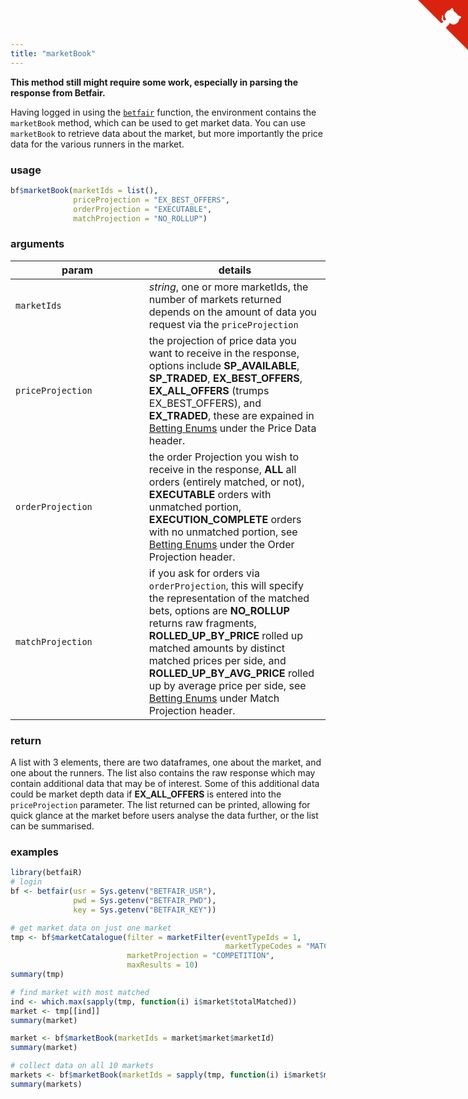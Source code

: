 ```yaml
---
title: "marketBook"
---
```


**This method still might require some work, especially in parsing the response from Betfair.**

Having logged in using the [`betfair`](betfair.html) function, the environment contains the `marketBook` method, which can be used to get market data.  You can use `marketBook` to retrieve data about the market, but more importantly the price data for the various runners in the market.

### usage

```r
bf$marketBook(marketIds = list(),
              priceProjection = "EX_BEST_OFFERS",
              orderProjection = "EXECUTABLE",
              matchProjection = "NO_ROLLUP")
```

### arguments

param | details
------|--------
`marketIds` | _string_, one or more marketIds, the number of markets returned depends on the amount of data you request via the `priceProjection`
`priceProjection` | the projection of price data you want to receive in the response, options include **SP\_AVAILABLE**, **SP\_TRADED**, **EX\_BEST\_OFFERS**, **EX\_ALL\_OFFERS** (trumps EX\_BEST\_OFFERS), and **EX\_TRADED**, these are expained in [Betting Enums](betting_enums.html) under the Price Data header.
`orderProjection` | the order Projection you wish to receive in the response, **ALL** all orders (entirely matched, or not), **EXECUTABLE** orders with unmatched portion, **EXECUTION\_COMPLETE** orders with no unmatched portion, see [Betting Enums](betting_enums.html) under the Order Projection header.
`matchProjection` | if you ask for orders via `orderProjection`, this will specify the representation of the matched bets, options are **NO\_ROLLUP** returns raw fragments, **ROLLED\_UP\_BY\_PRICE** rolled up matched amounts by distinct matched prices per side, and **ROLLED\_UP\_BY\_AVG\_PRICE** rolled up by average price per side, see [Betting Enums](betting_enums.html) under Match Projection header.

### return

A list with 3 elements, there are two dataframes, one about the market, and one about the runners.  The list also contains the raw response which may contain additional data that may be of interest.  Some of this additional data could be market depth data if **EX\_ALL\_OFFERS** is entered into the `priceProjection` parameter.  The list returned can be printed, allowing for quick glance at the market before users analyse the data further, or the list can be summarised.

### examples

```r
library(betfaiR)
# login
bf <- betfair(usr = Sys.getenv("BETFAIR_USR"),
              pwd = Sys.getenv("BETFAIR_PWD"),
              key = Sys.getenv("BETFAIR_KEY"))

# get market data on just one market
tmp <- bf$marketCatalogue(filter = marketFilter(eventTypeIds = 1,
                                                marketTypeCodes = "MATCH_ODDS"),
                          marketProjection = "COMPETITION",
                          maxResults = 10)
summary(tmp)

# find market with most matched
ind <- which.max(sapply(tmp, function(i) i$market$totalMatched))
market <- tmp[[ind]]
summary(market)

market <- bf$marketBook(marketIds = market$market$marketId)
summary(market)

# collect data on all 10 markets
markets <- bf$marketBook(marketIds = sapply(tmp, function(i) i$market$marketId))
summary(markets)
```

<a href="https://github.com/durtal/betfaiR" class="github-corner"><svg width="80" height="80" viewBox="0 0 250 250" style="fill:#d9230f; color:#fcfcfc; position: absolute; top: 0; border: 0; right: 0;"><path d="M0,0 L115,115 L130,115 L142,142 L250,250 L250,0 Z"></path><path d="M128.3,109.0 C113.8,99.7 119.0,89.6 119.0,89.6 C122.0,82.7 120.5,78.6 120.5,78.6 C119.2,72.0 123.4,76.3 123.4,76.3 C127.3,80.9 125.5,87.3 125.5,87.3 C122.9,97.6 130.6,101.9 134.4,103.2" fill="currentColor" style="transform-origin: 130px 106px;" class="octo-arm"></path><path d="M115.0,115.0 C114.9,115.1 118.7,116.5 119.8,115.4 L133.7,101.6 C136.9,99.2 139.9,98.4 142.2,98.6 C133.8,88.0 127.5,74.4 143.8,58.0 C148.5,53.4 154.0,51.2 159.7,51.0 C160.3,49.4 163.2,43.6 171.4,40.1 C171.4,40.1 176.1,42.5 178.8,56.2 C183.1,58.6 187.2,61.8 190.9,65.4 C194.5,69.0 197.7,73.2 200.1,77.6 C213.8,80.2 216.3,84.9 216.3,84.9 C212.7,93.1 206.9,96.0 205.4,96.6 C205.1,102.4 203.0,107.8 198.3,112.5 C181.9,128.9 168.3,122.5 157.7,114.1 C157.9,116.9 156.7,120.9 152.7,124.9 L141.0,136.5 C139.8,137.7 141.6,141.9 141.8,141.8 Z" fill="currentColor" class="octo-body"></path></svg></a><style>.github-corner:hover .octo-arm{animation:octocat-wave 560ms ease-in-out}@keyframes octocat-wave{0%,100%{transform:rotate(0)}20%,60%{transform:rotate(-25deg)}40%,80%{transform:rotate(10deg)}}@media (max-width:500px){.github-corner:hover .octo-arm{animation:none}.github-corner .octo-arm{animation:octocat-wave 560ms ease-in-out}}</style>
